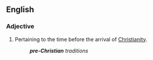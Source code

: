 ==English==

===Adjective===
{{en-adj|sg=[[pre-|pre]]-[[Christian]]|-}}

# Pertaining to the time before the arrival of [[Christianity]].
#:'''''pre-Christian''' traditions''